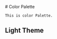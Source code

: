 
<Meta title="Color Palette" />

<div className="sb-container">
  <div className='sb-section-title'>
    # Color Palette

    This is color Palette.

  </div>

<div className="sb-color-palette">

## Light Theme

  <ColorPalette>
    <ColorItem
      title="Primary"
      subtitle="Primary color"
      colors={{
        "Primary": '#005cba',
        "On Primary": '#ffffff',
        "Primary Container": '#d7e3ff',
        "On Primary Container": '#001b3e'
      }}
    />
    <ColorItem
      title="Secondary"
      subtitle="Secondary color"
      colors={{
        "Secondary": '#565E71',
        "On Secondary": '#ffffff',
        "Secondary Container": '#DAE2F9',
        "On Secondary Container": '#131C2B'
      }}
    />
    <ColorItem
      title="Tertiary"
      subtitle="Tertiary color"
      colors={{
        "Tertiary": '#006e2e',
        "On Tertiary": '#ffffff',
        "Tertiary Container": '#9AF7A7',
        "On Tertiary Container": '#002109'
      }}
    />
  </ColorPalette>
</div>

</div>
